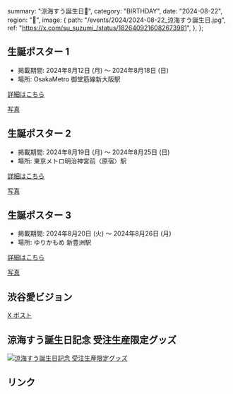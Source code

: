   summary: "涼海すう誕生日🩵",
  category: "BIRTHDAY",
  date: "2024-08-22",
  region: "🎂",
  image: {
    path: "/events/2024/2024-08-22_涼海すう誕生日.jpg",
    ref: "https://x.com/su_suzumi_/status/1826409216082673981",
  },
};

## 生誕ポスター 1

- 掲載期間: 2024年8月12日 (月) 〜 2024年8月18日 (日)
- 場所: OsakaMetro 御堂筋線新大阪駅

[詳細はこちら](https://x.com/su822takaneko/status/1822830370485862581)

[写真](https://x.com/su822takaneko/status/1824274840255447411)

## 生誕ポスター 2

- 掲載期間: 2024年8月19日 (月) 〜 2024年8月25日 (日)
- 場所: 東京メトロ明治神宮前〈原宿〉駅

[詳細はこちら](https://x.com/su822takaneko/status/1825367086119391474)

[写真](https://x.com/su_suzumi_/status/1827298948333355381)

## 生誕ポスター 3

- 掲載期間: 2024年8月20日 (火) 〜 2024年8月26日 (月)
- 場所: ゆりかもめ 新豊洲駅

[詳細はこちら](https://x.com/takanekocn/status/1825738006898290922)

[写真](https://x.com/su_suzumi_/status/1827307374493020503)

## 渋谷愛ビジョン

[X ポスト](https://x.com/su822takaneko/status/1826287538077945908)

## 涼海すう誕生日記念 受注生産限定グッズ

[![涼海すう誕生日記念 受注生産限定グッズ](/events/2024/2024-08-22_涼海すう誕生日_誕生日記念グッズ.jpg)](/events/2024/2024-08-22_涼海すう誕生日_誕生日記念グッズ.jpg)

## リンク
